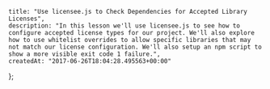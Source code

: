    title: "Use licensee.js to Check Dependencies for Accepted Library Licenses",
    description: "In this lesson we'll use licensee.js to see how to configure accepted license types for our project. We'll also explore how to use whitelist overrides to allow specific libraries that may not match our license configuration. We'll also setup an npm script to show a more visible exit code 1 failure.",
    createdAt: "2017-06-26T18:04:28.495563+00:00"
};


    
